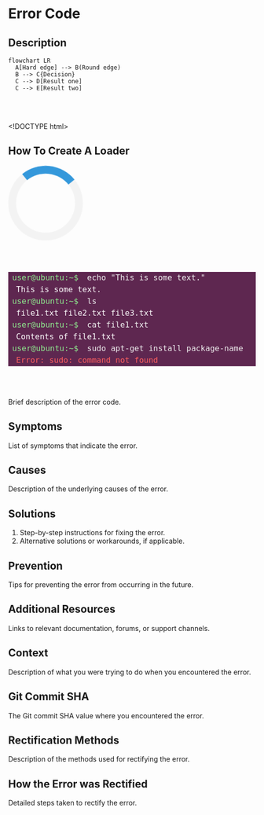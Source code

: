 # Error Code

## Description

```mermaid
flowchart LR
  A[Hard edge] --> B(Round edge)
  B --> C{Decision}
  C --> D[Result one]
  C --> E[Result two]
```

<br></br>

<!DOCTYPE html>
<html>
<head>
<meta name="viewport" content="width=device-width, initial-scale=1">
<style>
.loader {
  border: 16px solid #f3f3f3;
  border-radius: 50%;
  border-top: 16px solid #3498db;
  width: 120px;
  height: 120px;
  -webkit-animation: spin 2s linear infinite; /* Safari */
  animation: spin 2s linear infinite;
}

/* Safari */
@-webkit-keyframes spin {
  0% { -webkit-transform: rotate(0deg); }
  100% { -webkit-transform: rotate(360deg); }
}

@keyframes spin {
  0% { transform: rotate(0deg); }
  100% { transform: rotate(360deg); }
}
</style>
</head>
<body>

<h2>How To Create A Loader</h2>

<div class="loader"></div>

</body>
</html>










<br></br>

<html>
<head>
<style>
.terminal {
  background-color: #5E2750;
  color: #f0f0f0;
  padding: 0.5rem;
  font-family: monospace;
  font-size: 1rem;
  line-height: 0.5rem;
  white-space: pre-wrap;
}

.terminal .prompt {
  color: lightgreen;
  margin-right: 0.5rem;
}

.terminal .output {
  color: #ffffff;
  margin-left: 0.5rem;
}

.terminal .error {
  color: #ff5f5f;
  margin-left: 0.5rem;
}

</style>

<pre class="terminal">
<span class="prompt">user@ubuntu:~$</span> echo "This is some text."
<br>
<span class="output">This is some text.</span>
<br>
<span class="prompt">user@ubuntu:~$</span> ls
<br>
<span class="output">file1.txt file2.txt file3.txt</span>
<br>
<span class="prompt">user@ubuntu:~$</span> cat file1.txt
<br>
<span class="output">Contents of file1.txt</span>
<br>
<span class="prompt">user@ubuntu:~$</span> sudo apt-get install package-name
<br>
<span class="error">Error: sudo: command not found</span>
</pre>
</body>
</html>


<br></br>

Brief description of the error code.

## Symptoms

List of symptoms that indicate the error.

## Causes

Description of the underlying causes of the error.

## Solutions

1. Step-by-step instructions for fixing the error.
2. Alternative solutions or workarounds, if applicable.

## Prevention

Tips for preventing the error from occurring in the future.

## Additional Resources

Links to relevant documentation, forums, or support channels.

## Context

Description of what you were trying to do when you encountered the error.

## Git Commit SHA

The Git commit SHA value where you encountered the error.

## Rectification Methods

Description of the methods used for rectifying the error.

## How the Error was Rectified

Detailed steps taken to rectify the error.
